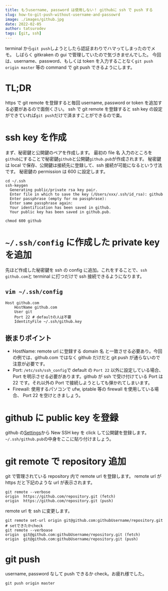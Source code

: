 ```yaml
---
title: もうusername, password は使用しない！ githubに ssh で push する
slug: how-to-git-push-without-username-and-passowrd
image: ./images/github.jpg
date: 2022-02-05
author: tatsurodev
tags: [git, ssh]
---
```


terminal から`git push`しようとしたら認証まわりでハマってしまったのでメモ。
しばらく gitkraken の gui で管理していたので気づきませんでした。
今回は、username、password、もしくは token を入力することなく`git push origin master` 等の command で git push できるようにします。

# TL;DR

https で git remote を登録すると毎回 username, password or token を追加する必要があるので面倒くさい。
ssh で git remote を登録すると ssh key の設定ができていれば`git push`だけで済ますことができるので楽。

# ssh key を作成

まず、秘密鍵と公開鍵のペアを作成します。
最初の file 名 入力のところを`github`にすることで秘密鍵`github`と公開鍵`github.pub`が作成されます。
秘密鍵は local で保存、公開鍵は接続先に登録して、ssh 接続が可能になるという寸法です。
秘密鍵の permission は 600 に設定します。

```shell
cd ~/.ssh
ssh-keygen
  Generating public/private rsa key pair.
  Enter file in which to save the key (/Users/xxx/.ssh/id_rsa): github
  Enter passphrase (empty for no passphrase):
  Enter same passphrase again:
  Your identification has been saved in github.
  Your public key has been saved in github.pub.

chmod 600 github
```

# `~/.ssh/config` に作成した private key を追加

先ほど作成した秘密鍵を ssh の config に追加。これをすることで、`ssh github.com`と terminal に打つだけで ssh 接続できるようになります。

## `vim ~/.ssh/config`

```shell
Host github.com
    HostName github.com
    User git
    Port 22 # defaultの人は不要
    IdentityFile ~/.ssh/github.key
```

## 嵌まりポイント

- HostName: remote url に登録する domain 名 と一致させる必要あり。今回の例では、github.com ではなく github だけだと git push が通らないので注意が必要です。
- Port: `/etc/ssh/ssh_config`で default の `Port 22` 以外に設定している場合、Port を明示させる必要があります。github が ssh で受け付けている Port は 22 です。それ以外の Port で接続しようとしても弾かれてしまいます。
- Firewall: 使用するパソコンで ufw, iptable 等の firewall を使用している場合、 Port 22 を空けときましょう。

# github に public key を登録

github の[Settings](https://github.com/settings/keys)から New SSH key を click して公開鍵を登録します。
`~/.ssh/github.pub`の中身をここに貼り付けましょう。

# git remote で repository 追加

git で管理されている repository 内で remote url を登録します。
remote url が https だと下記のような url が表示されます。

```shell
git remote --verbose
origin  https://github.com/repository.git (fetch)
origin  https://github.com/repository.git (push)
```

remote url を ssh に変更します。

```shell
git remote set-url origin git@github.com:githubUsername/repository.git
# setできたかcheck
git remote --verboase
origin  git@github.com:githubUsername/repository.git (fetch)
origin  git@github.com:githubUsername/repository.git (push)

```

# git push

username, password なして push できるか check。お疲れ様でした。

```shell
git push origin master
```
